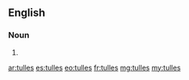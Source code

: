==English==

===Noun===
{{head|en|plural}}

# {{plural of|tulle|lang=en}}

[[ar:tulles]]
[[es:tulles]]
[[eo:tulles]]
[[fr:tulles]]
[[mg:tulles]]
[[my:tulles]]